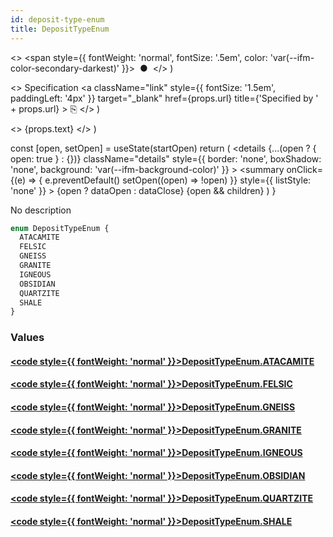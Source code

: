 ```yaml
---
id: deposit-type-enum
title: DepositTypeEnum
---
```


  <>
    <span style={{ fontWeight: 'normal', fontSize: '.5em', color: 'var(--ifm-color-secondary-darkest)' }}>
      &nbsp;●&nbsp;
    </span>
  </>
)

  <>
    Specification
    <a
      className="link"
      style={{ fontSize: '1.5em', paddingLeft: '4px' }}
      target="_blank"
      href={props.url}
      title={'Specified by ' + props.url}
    >
      ⎘
    </a>
  </>
)

  <>
    <span className={props.class}>{props.text}</span>
  </>
)


  const [open, setOpen] = useState(startOpen)
  return (
    <details
      {...(open ? { open: true } : {})}
      className="details"
      style={{ border: 'none', boxShadow: 'none', background: 'var(--ifm-background-color)' }}
    >
      <summary
        onClick={(e) => {
          e.preventDefault()
          setOpen((open) => !open)
        }}
        style={{ listStyle: 'none' }}
      >
        {open ? dataOpen : dataClose}
      </summary>
      {open && children}
    </details>
  )
}

No description

```graphql
enum DepositTypeEnum {
  ATACAMITE
  FELSIC
  GNEISS
  GRANITE
  IGNEOUS
  OBSIDIAN
  QUARTZITE
  SHALE
}
```

### Values

#### [<code style={{ fontWeight: 'normal' }}>DepositTypeEnum.<b>ATACAMITE</b></code>](#)

#### [<code style={{ fontWeight: 'normal' }}>DepositTypeEnum.<b>FELSIC</b></code>](#)

#### [<code style={{ fontWeight: 'normal' }}>DepositTypeEnum.<b>GNEISS</b></code>](#)

#### [<code style={{ fontWeight: 'normal' }}>DepositTypeEnum.<b>GRANITE</b></code>](#)

#### [<code style={{ fontWeight: 'normal' }}>DepositTypeEnum.<b>IGNEOUS</b></code>](#)

#### [<code style={{ fontWeight: 'normal' }}>DepositTypeEnum.<b>OBSIDIAN</b></code>](#)

#### [<code style={{ fontWeight: 'normal' }}>DepositTypeEnum.<b>QUARTZITE</b></code>](#)

#### [<code style={{ fontWeight: 'normal' }}>DepositTypeEnum.<b>SHALE</b></code>](#)
